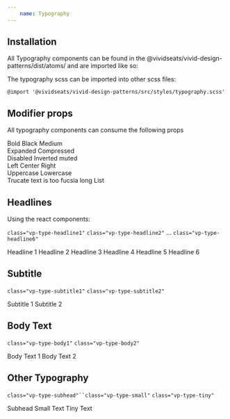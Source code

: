 ```yaml
---
    name: Typography
---
```



## Installation

All Typography components can be found in the @vividseats/vivid-design-patterns/dist/atoms/ and are imported like so:


The typography scss can be imported into other scss files:

    @import '@vividseats/vivid-design-patterns/src/styles/typography.scss'

## Modifier props
All typography components can consume the following props
<PropsTable of={__dummyPropTypesComponent}/>

<Playground>
    <div className="type-column">
        <BodyText weight="bold">Bold</BodyText>
        <BodyText weight="black">Black</BodyText>
        <BodyText weight="medium">Medium</BodyText>
    </div>
    <div className="type-column">
        <BodyText height="expanded">Expanded</BodyText>
        <BodyText height="compressed">Compressed</BodyText>
    </div>
    <div className="type-column inverted">
        <BodyText state="disabled">Disabled</BodyText>
        <BodyText state="inverted">Inverted</BodyText>
        <BodyText state={"muted"}>muted</BodyText>
    </div>
    <div className="type-column">
        <BodyText alignment={"left"}>Left</BodyText>
        <BodyText alignment={"center"}>Center</BodyText>
        <BodyText alignment={"right"}>Right</BodyText>
    </div>
    <div className="type-column">
        <BodyText capitalization={"uppercase"}>Uppercase</BodyText>
        <BodyText capitalization={"lowercase"}>Lowercase</BodyText>
    </div>
    <div className="type-column">
        <BodyText truncate>Trucate text is too fucsia long</BodyText>
        <BodyText list>List</BodyText>
    </div>
</Playground>

## Headlines
Using the react components:


`class="vp-type-headline1"`
`class="vp-type-headline2"`
...
`class="vp-type-headline6"`

<Playground>
    <Headline importance={1}>Headline 1</Headline>
    <Headline importance={2}>Headline 2</Headline>
    <Headline importance={3}>Headline 3</Headline>
    <Headline importance={4}>Headline 4</Headline>
    <Headline importance={5}>Headline 5</Headline>
    <Headline importance={6}>Headline 6</Headline>
</Playground>


## Subtitle

`class="vp-type-subtitle1"`
`class="vp-type-subtitle2"`

<Playground>
    <Subtitle importance={1}>Subtitle 1</Subtitle>
    <Subtitle importance={2}>Subtitle 2</Subtitle>
</Playground>

## Body Text


`class="vp-type-body1"`
`class="vp-type-body2"`

<Playground>
    <BodyText importance={1}>Body Text 1</BodyText>
    <BodyText importance={2}>Body Text 2</BodyText>
</Playground>

## Other Typography

`class="vp-type-subhead"``class="vp-type-small"` `class="vp-type-tiny"`

<Playground>
    <Subhead>Subhead</Subhead>
    <SmallText>Small Text</SmallText>
    <TinyText>Tiny Text</TinyText>
</Playground>